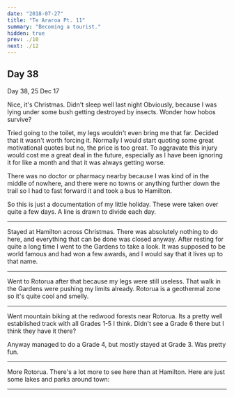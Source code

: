 ```yaml
---
date: "2018-07-27"
title: "Te Araroa Pt. 11"
summary: "Becoming a tourist."
hidden: true
prev: ./10
next: ./12
---
```


## Day 38

<Gallery  dir="/img/outdoors/araroa/2512/"/>

Day 38, 25 Dec 17

Nice, it's Christmas.
Didn't sleep well last night
Obviously, because I was lying under some bush getting destroyed by insects.
Wonder how hobos survive?

Tried going to the toilet, my legs wouldn't even bring me that far.
Decided that it wasn't worth forcing it.
Normally I would start quoting some great motivational quotes but no, the price is too great.
To aggravate this injury would cost me a great deal in the future, especially as I have been ignoring it for like a month and that it was always getting worse.

There was no doctor or pharmacy nearby because I was kind of in the middle of nowhere, and there were no towns or anything further down the trail so I had to fast forward it and took a bus to Hamilton.

So this is just a documentation of my little holiday.
These were taken over quite a few days.
A line is drawn to divide each day.

<hr/>
Stayed at Hamilton across Christmas.
There was absolutely nothing to do here, and everything that can be done was closed anyway.
After resting for quite a long time I went to the Gardens to take a look.
It was supposed to be world famous and had won a few awards, and I would say that it lives up to that name.

<Gallery  dir="/img/outdoors/araroa/0501"/>

<hr/>
Went to Rotorua after that because my legs were still useless.
That walk in the Gardens were pushing my limits already.
Rotorua is a geothermal zone so it's quite cool and smelly.

<Gallery  dir="/img/outdoors/araroa/0601"/>

<hr/>
Went mountain biking at the redwood forests near Rotorua.
Its a pretty well established track with all Grades 1-5 I think.
Didn't see a Grade 6 there but I think they have it there?

Anyway managed to do a Grade 4, but mostly stayed at Grade 3.
Was pretty fun.

<Gallery  dir="/img/outdoors/araroa/0801"/>

<hr/>
More Rotorua. There's a lot more to see here than at Hamilton.
Here are just some lakes and parks around town:

<Gallery  dir="/img/outdoors/araroa/1001"/>
<hr/>
